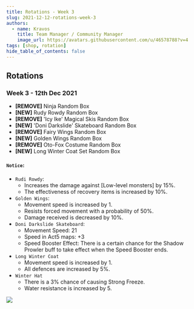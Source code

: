 ```yaml
---
title: Rotations - Week 3
slug: 2021-12-12-rotations-week-3
authors:
  - name: Kravos
    title: Team Manager / Community Manager
    image_url: https://avatars.githubusercontent.com/u/46578788?v=4
tags: [shop, rotation]
hide_table_of_contents: false
---
```



## Rotations

### **Week 3** - **12th Dec 2021**
- **[REMOVE]** Ninja Random Box
- **[NEW]** Rudy Rowdy Random Box
- **[REMOVE]** 'Icy Ike' Magical Skis Random Box
- **[NEW]** 'Doni Darkslide' Skateboard Random Box
- **[REMOVE]** Fairy Wings Random Box
- **[NEW]** Golden Wings Random Box
- **[REMOVE]** Oto-Fox Costume Random Box
- **[NEW]** Long Winter Coat Set Random Box 
#### `Notice`:
- `Rudi Rowdy`:
  - <BCard>Increases the damage against [Low-level monsters] by 15%.</BCard>
  - <BCard>The effectiveness of recovery items is increased by 10%.</BCard>
- `Golden Wings`:
  - <BCard>Movement speed is increased by 1.</BCard>
  - <BCard>Resists forced movement with a probability of 50%.</BCard>
  - <BCard>Damage received is decreased by 10%.</BCard>
- `Doni Darkslide Skateboard`:
  - <BCard>Movement Speed: 21</BCard>
  - <BCard>Speed in Act5 maps: +3</BCard>
  - <BCard>Speed Booster Effect: There is a certain chance for the Shadow Prowler buff to take effect when the Speed Booster ends.</BCard>
- `Long Winter Coat`
  - <BCard>Movement speed is increased by 1.</BCard>
  - <BCard>All defences are increased by 5%.</BCard>
- `Winter Hat`
  - <BCard>There is a 3% chance of causing Strong Freeze.</BCard>
  - <BCard>Water resistance is increased by 5.</BCard>

![](https://i.imgur.com/pbaUezK.png)